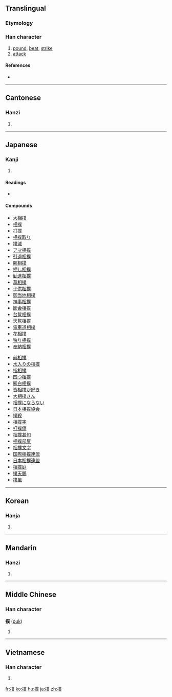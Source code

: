 {{also|扑|攴}}
==Translingual==

===Etymology===
{{Han compound|手|菐|c1=s|c2=p|t1=hand|ls=psc}}

===Han character===
{{Han char|rn=64|rad=手|as=12|sn=15|four=5203<sub>4</sub>|canj=手廿金人 (QTCO)}}

# [[pound]], [[beat]], [[strike]]
# [[attack]]

====References====
* {{Han ref|kx=0457.020|dkj=12755|dj=0805.180|hdz=31956.040|uh=64B2|ud=25778|bh=BCB3|bd=48307}}

----

==Cantonese==

===Hanzi===
{{yue-hanzi|jyut=|y=pok3|sim=扑}}

# {{defn|Cantonese|sort=手12}}

----

==Japanese==

===Kanji===
{{ja-kanji|grade=c|rs=手12}}

# {{defn|Japanese}}

====Readings====
* {{ja-readings|on=[[ぼく]] (boku), [[はく]] (haku), [[ほく]] (hoku)|kun=[[うつ]] (utsu)}}

====Compounds====
{{top2}}
* [[大相撲]]
* [[相撲]]
* [[打撲]]
* [[相撲取り]]
* [[撲滅]]
* [[アマ相撲]]
* [[引退相撲]]
* [[腕相撲]]
* [[押し相撲]]
* [[勧進相撲]]
* [[草相撲]]
* [[子供相撲]]
* [[御当地相撲]]
* [[神事相撲]]
* [[節会相撲]]
* [[台覧相撲]]
* [[天覧相撲]]
* [[電車道相撲]]
* [[花相撲]]
* [[独り相撲]]
* [[奉納相撲]]
{{mid2}}
* [[前相撲]]
* [[水入りの相撲]]
* [[指相撲]]
* [[四つ相撲]]
* [[腕白相撲]]
* [[皆相撲が好き]]
* [[大相撲さん]]
* [[相撲にならない]]
* [[日本相撲協会]]
* [[撲殺]]
* [[相撲字]]
* [[打撲傷]]
* [[相撲甚句]]
* [[相撲部屋]]
* [[相撲文字]]
* [[国際相撲連盟]]
* [[日本相撲連盟]]
* [[相撲庭]]
* [[撲天鵬]]
* [[撲風]]
{{bottom}}

----

==Korean==

===Hanja===
{{ko-hanja|hangeul=[[박]], [[복]]|eumhun=|rv=bak, bok|mr=pak, pok|y=pak, pok}}

# {{defn|Korean|sort=手12}}

----

==Mandarin==

===Hanzi===
{{cmn-hanzi|sim=扑|pin=[[pū]] ([[pu1]])|wg=p'u<sup>1</sup>}}

# {{defn|Mandarin|sort=手12}}

----

==Middle Chinese==

===Han character===
'''撲''' ([[puk]])

# {{defn|Middle Chinese|sort=手12}}

----

==Vietnamese==

===Han character===
{{vi-hantu|[[phác]], [[vục]], [[buộc]], [[phốc]], [[vọc]]|rs=手12}}

# {{defn|Vietnamese|sort=手12}}

[[fr:撲]]
[[ko:撲]]
[[hu:撲]]
[[ja:撲]]
[[zh:撲]]